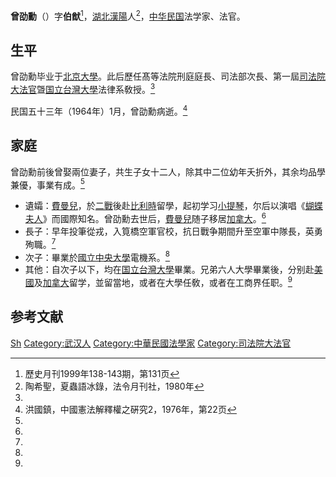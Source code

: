 '''曾劭勳'''（{{bd||1893年9月|1964年|1月21日}}）字'''伯猷'''<ref name=lsyk>歷史月刊1999年138-143期，第131页</ref>，[[湖北|湖北]][[漢陽|漢陽]]人<ref>陶希聖，夏蟲語冰錄，法令月刊社，1980年</ref>，[[中华民国|中华民国]]法学家、法官。

==生平==
曾劭勳毕业于[[北京大學|北京大學]]。此后歷任髙等法院刑庭庭長、司法部次長、第一屆[[司法院大法官|司法院大法官]]曁[[国立台灣大學|国立台灣大學]]法律系敎授。<ref name=lsyk/>

民国五十三年（1964年）1月，曾劭勳病逝。<ref>洪國鎮，中國憲法解釋權之硏究2，1976年，第22页</ref>

==家庭==
曾劭勳前後曾娶兩位妻子，共生子女十二人，除其中二位幼年夭折外，其余均品學兼優，事業有成。<ref name=lsyk/>
*遺孀：[[費曼兒|費曼兒]]，於[[二戰|二戰]]後赴[[比利時|比利時]]留學，起初学习[[小提琴|小提琴]]，尔后以演唱《[[蝴蝶夫人|蝴蝶夫人]]》而國際知名。曾劭勳去世后，[[費曼兒|費曼兒]]随子移居[[加拿大|加拿大]]。<ref name=lsyk/>
*長子：早年投筆從戎，入筧橋空軍官校，抗日戰争期間升至空軍中隊長，英勇殉職。<ref name=lsyk/>
*次子：畢業於[[國立中央大學|國立中央大學]]電機系。<ref name=lsyk/>
*其他：自次子以下，均在[[国立台灣大學|国立台灣大學]]畢業。兄弟六人大學畢業後，分别赴[[美國|美國]]及[[加拿大|加拿大]]留学，並留當地，或者在大學任敎，或者在工商界任职。<ref name=lsyk/>

==参考文献==
{{reflist}}

{{中華民國歷屆司法院大法官列表}}
{{DEFAULTSORT:Zeng曾}}
[[Category:曾姓|Sh]]
[[Category:武汉人|Category:武汉人]]
[[Category:中華民國法學家|Category:中華民國法學家]]
[[Category:司法院大法官|Category:司法院大法官]]